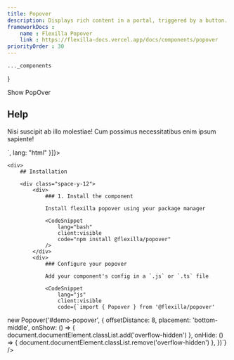 ```yaml
---
title: Popover
description: Displays rich content in a portal, triggered by a button.
frameworkDocs : 
    name : Flexilla Popover
    link : https://flexilla-docs.vercel.app/docs/components/popover
priorityOrder : 30
---
```



    ..._components
}

<div className="space-y-20">
    <PreviewBlock codeBlocks={
              [{
            code:`<button data-popover-trigger data-popover-id="demo-popover" class="btn variant-outlined sz-md">
    <span class="btn-label">Show PopOver</span>
</button>
<div data-fx-popover id="demo-popover" aria-describedby="popover-1" class="card variant-outlined invisible fixed left-(--fx-popper-placement-x) top-(--fx-popper-placement-y) z-50 max-w-xs scale-95 opacity-0 shadow-lg duration-200 data-[state=open]:visible data-[state=open]:scale-100 data-[state=open]:opacity-100">
    <h2 id="popover-1" class="text-title text-lg font-medium">Help</h2>
    <p class="text-body mt-3 text-sm">Nisi suscipit ab illo molestiae! Cum possimus necessitatibus enim ipsum sapiente!</p>
</div>`,
              lang: "html"
          }]}>
        <Popover />
    </PreviewBlock>

    <div>
        ## Installation
    
        <div class="space-y-12">
            <div>
                ### 1. Install the component

                Install flexilla popover using your package manager

                <CodeSnippet
                    lang="bash"
                    client:visible
                    code="npm install @flexilla/popover"
                />
            </div>
            <div>
                ### Configure your popover

                Add your component's config in a `.js` or `.ts` file 

                <CodeSnippet
                    lang="js"
                    client:visible
                    code={`import { Popover } from '@flexilla/popover'

new Popover('#demo-popover', {
    offsetDistance: 8,
    placement: 'bottom-middle',
    onShow: () => {
        document.documentElement.classList.add('overflow-hidden')
    },
    onHide: () => {
        document.documentElement.classList.remove('overflow-hidden')
    },
})`} />
            </div>
        </div>
    </div>
</div>